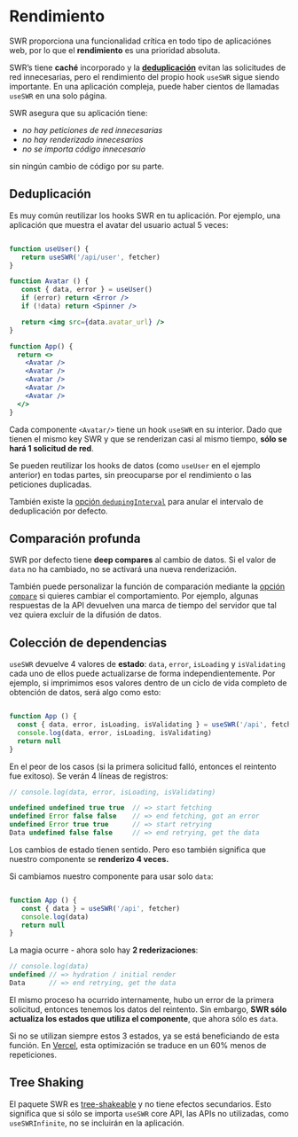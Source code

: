 # Rendimiento

SWR proporciona una funcionalidad crítica en todo tipo de aplicaciónes web, por lo que el **rendimiento**
es una prioridad absoluta.

SWR’s tiene **caché** incorporado y la **[deduplicación](/advanced/performance#deduplication)** evitan las solicitudes de red innecesarias,
pero el rendimiento del propio hook `useSWR` sigue siendo importante. En una aplicación compleja, puede haber cientos de llamadas `useSWR`
en una solo página.

SWR asegura que su aplicación tiene:

- _no hay peticiones de red innecesarias_
- _no hay renderizado innecesarios_
- _no se importa código innecesario_

sin ningún cambio de código por su parte.

## Deduplicación

Es muy común reutilizar los hooks SWR en tu aplicación. Por ejemplo, una aplicación que muestra el avatar del usuario
actual 5 veces:

```jsx

function useUser() {
   return useSWR('/api/user', fetcher)
}

function Avatar () {
   const { data, error } = useUser()
   if (error) return <Error />
   if (!data) return <Spinner />

   return <img src={data.avatar_url} />
}

function App() {
  return <>
    <Avatar />
    <Avatar />
    <Avatar />
    <Avatar />
    <Avatar />
  </>
}

```

Cada componente `<Avatar/>` tiene un hook `useSWR` en su interior. Dado que tienen el mismo key SWR y
que se renderizan casi al mismo tiempo, **sólo se hará 1 solicitud de red**.

Se pueden reutilizar los hooks de datos (como `useUser` en el ejemplo anterior) en todas partes, sin preocuparse por el rendimiento
o las peticiones duplicadas.

También existe la [opción `dedupingInterval`](/docs/api) para anular el intervalo de deduplicación por defecto.

## Comparación profunda

SWR por defecto tiene  **deep compares** al cambio de datos. Si el valor de `data` no ha cambiado, no se
activará una nueva renderización.

También puede personalizar la función de comparación mediante la [opción `compare`](/docs/api) si quieres cambiar el comportamiento.
Por ejemplo, algunas respuestas de la API devuelven una marca de tiempo del servidor que tal vez quiera excluir de la difusión de datos.

## Colección de dependencias

`useSWR` devuelve 4 valores de **estado**: `data`, `error`, `isLoading` y `isValidating` cada uno de ellos puede actualizarse de forma independientemente.
Por ejemplo, si imprimimos esos valores dentro de un ciclo de vida completo de obtención de datos, será algo como esto:

```jsx

function App () {
  const { data, error, isLoading, isValidating } = useSWR('/api', fetcher)
  console.log(data, error, isLoading, isValidating)
  return null
}

```

En el peor de los casos (si la primera solicitud falló, entonces el reintento fue exitoso). Se verán 4 líneas de registros:

```js
// console.log(data, error, isLoading, isValidating)

undefined undefined true true  // => start fetching
undefined Error false false    // => end fetching, got an error
undefined Error true true      // => start retrying
Data undefined false false     // => end retrying, get the data
```

Los cambios de estado tienen sentido. Pero eso también significa que nuestro componente se **renderizo 4 veces.**

Si cambiamos nuestro componente para usar solo `data`:

```jsx

function App () {
   const { data } = useSWR('/api', fetcher)
   console.log(data)
   return null
}
```

La magia ocurre - ahora solo hay **2 rederizaciones**:

```js
// console.log(data)
undefined // => hydration / initial render
Data      // => end retrying, get the data
```

El mismo proceso ha ocurrido internamente, hubo un error de la primera solicitud, entonces tenemos los datos del reintento.
Sin embargo, **SWR sólo actualiza los estados que utiliza el componente**, que ahora sólo es `data`.

Si no se utilizan siempre estos 3 estados, ya se está beneficiando de esta función. En [Vercel](https://vercel.com), esta optimización se
traduce en un 60% menos de repeticiones.

## Tree Shaking

El paquete SWR es [tree-shakeable](https://webpack.js.org/guides/tree-shaking) y no tiene efectos secundarios.
Esto significa que si sólo se importa `useSWR` core API, las APIs no utilizadas, como `useSWRInfinite`, no se incluirán en la aplicación.


